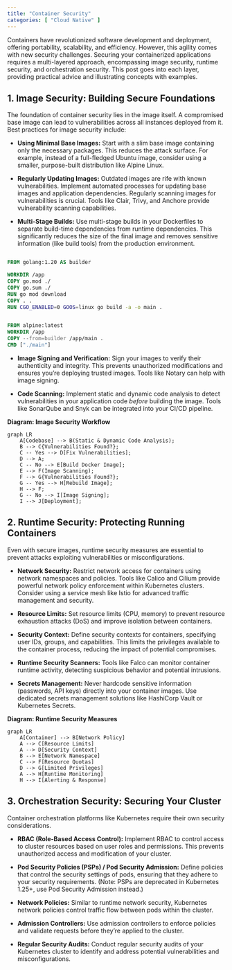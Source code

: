```yaml
---
title: "Container Security"
categories: [ "Cloud Native" ]
---
```


Containers have revolutionized software development and deployment, offering portability, scalability, and efficiency. However, this agility comes with new security challenges. Securing your containerized applications requires a multi-layered approach, encompassing image security, runtime security, and orchestration security. This post goes into each layer, providing practical advice and illustrating concepts with examples.

## 1. Image Security: Building Secure Foundations

The foundation of container security lies in the image itself. A compromised base image can lead to vulnerabilities across all instances deployed from it. Best practices for image security include:

-   **Using Minimal Base Images:** Start with a slim base image containing only the necessary packages. This reduces the attack surface. For example, instead of a full-fledged Ubuntu image, consider using a smaller, purpose-built distribution like Alpine Linux.

-   **Regularly Updating Images:** Outdated images are rife with known vulnerabilities. Implement automated processes for updating base images and application dependencies. Regularly scanning images for vulnerabilities is crucial. Tools like Clair, Trivy, and Anchore provide vulnerability scanning capabilities.

-   **Multi-Stage Builds:** Use multi-stage builds in your Dockerfiles to separate build-time dependencies from runtime dependencies. This significantly reduces the size of the final image and removes sensitive information (like build tools) from the production environment.

``` dockerfile

FROM golang:1.20 AS builder

WORKDIR /app
COPY go.mod ./
COPY go.sum ./
RUN go mod download
COPY . .
RUN CGO_ENABLED=0 GOOS=linux go build -a -o main .


FROM alpine:latest
WORKDIR /app
COPY --from=builder /app/main .
CMD ["./main"]
```

-   **Image Signing and Verification:** Sign your images to verify their authenticity and integrity. This prevents unauthorized modifications and ensures you're deploying trusted images. Tools like Notary can help with image signing.

-   **Code Scanning:** Implement static and dynamic code analysis to detect vulnerabilities in your application code *before* building the image. Tools like SonarQube and Snyk can be integrated into your CI/CD pipeline.

**Diagram: Image Security Workflow**

```mermaid
graph LR
    A[Codebase] --> B(Static & Dynamic Code Analysis);
    B --> C{Vulnerabilities Found?};
    C -- Yes --> D[Fix Vulnerabilities];
    D --> A;
    C -- No --> E[Build Docker Image];
    E --> F(Image Scanning);
    F --> G{Vulnerabilities Found?};
    G -- Yes --> H[Rebuild Image];
    H --> F;
    G -- No --> I[Image Signing];
    I --> J[Deployment];
```

## 2. Runtime Security: Protecting Running Containers

Even with secure images, runtime security measures are essential to prevent attacks exploiting vulnerabilities or misconfigurations.

-   **Network Security:** Restrict network access for containers using network namespaces and policies. Tools like Calico and Cilium provide powerful network policy enforcement within Kubernetes clusters. Consider using a service mesh like Istio for advanced traffic management and security.

-   **Resource Limits:** Set resource limits (CPU, memory) to prevent resource exhaustion attacks (DoS) and improve isolation between containers.

-   **Security Context:** Define security contexts for containers, specifying user IDs, groups, and capabilities. This limits the privileges available to the container process, reducing the impact of potential compromises.

-   **Runtime Security Scanners:** Tools like Falco can monitor container runtime activity, detecting suspicious behavior and potential intrusions.

-   **Secrets Management:** Never hardcode sensitive information (passwords, API keys) directly into your container images. Use dedicated secrets management solutions like HashiCorp Vault or Kubernetes Secrets.

**Diagram: Runtime Security Measures**

```mermaid
graph LR
    A[Container] --> B[Network Policy]
    A --> C[Resource Limits]
    A --> D[Security Context]
    B --> E[Network Namespace]
    C --> F[Resource Quotas]
    D --> G[Limited Privileges]
    A --> H[Runtime Monitoring]
    H --> I[Alerting & Response]

```

## 3. Orchestration Security: Securing Your Cluster

Container orchestration platforms like Kubernetes require their own security considerations.

-   **RBAC (Role-Based Access Control):** Implement RBAC to control access to cluster resources based on user roles and permissions. This prevents unauthorized access and modification of your cluster.

-   **Pod Security Policies (PSPs) / Pod Security Admission:** Define policies that control the security settings of pods, ensuring that they adhere to your security requirements. (Note: PSPs are deprecated in Kubernetes 1.25+, use Pod Security Admission instead.)

-   **Network Policies:** Similar to runtime network security, Kubernetes network policies control traffic flow between pods within the cluster.

-   **Admission Controllers:** Use admission controllers to enforce policies and validate requests before they're applied to the cluster.

-   **Regular Security Audits:** Conduct regular security audits of your Kubernetes cluster to identify and address potential vulnerabilities and misconfigurations.